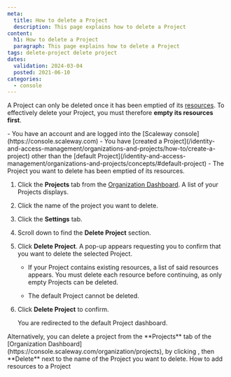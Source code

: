 ```yaml
---
meta:
  title: How to delete a Project
  description: This page explains how to delete a Project
content:
  h1: How to delete a Project
  paragraph: This page explains how to delete a Project
tags: delete-project delete project
dates:
  validation: 2024-03-04
  posted: 2021-06-10
categories:
  - console
---
```


A Project can only be deleted once it has been emptied of its [resources](/identity-and-access-management/iam/concepts/#resource). To effectively delete your Project, you must therefore **empty its resources first**.

<Macro id="iam-requirements" />

<Message type="requirement">
  - You have an account and are logged into the [Scaleway console](https://console.scaleway.com)
  - You have [created a Project](/identity-and-access-management/organizations-and-projects/how-to/create-a-project) other than the [default Project](/identity-and-access-management/organizations-and-projects/concepts/#default-project)
  - The Project you want to delete has been emptied of its resources.
</Message>

1. Click the **Projects** tab from the [Organization Dashboard](https://console.scaleway.com/organization). A list of your Projects displays.
2. Click the name of the project you want to delete.
2. Click the **Settings** tab.
3. Scroll down to find the **Delete Project** section.
4. Click **Delete Project**. A pop-up appears requesting you to confirm that you want to delete the selected Project.
    <Message type="important">
    - If your Project contains existing resources, a list of said resources appears. You must delete each resource before continuing, as only empty Projects can be deleted.

    - The default Project cannot be deleted.
    </Message>
5. Click **Delete Project** to confirm. 

    You are redirected to the default Project dashboard.

<Message type="tip">
Alternatively, you can delete a project from the **Projects** tab of the [Organization Dashboard](https://console.scaleway.com/organization/projects), by clicking <Icon name="more" />, then **Delete** next to the name of the Project you want to delete.
</Message>

<Navigation title="See also">
  <PreviousButton to="/identity-and-access-management/organizations-and-projects/how-to/add-resources-project/">How to add resources to a Project</PreviousButton>
</Navigation>
